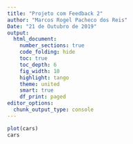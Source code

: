 ```yaml
---
title: "Projeto com Feedback 2"
author: "Marcos Rogel Pacheco dos Reis"
Date: "21 de Outubro de 2019"
output:
  html_document:
    number_sections: true
    code_folding: hide
    toc: true
    toc_depth: 6
    fig_width: 10
    highlight: tango
    theme: united
    smart: true
    df_print: paged
editor_options: 
  chunk_output_type: console
---
```



```r
plot(cars)
cars
```


